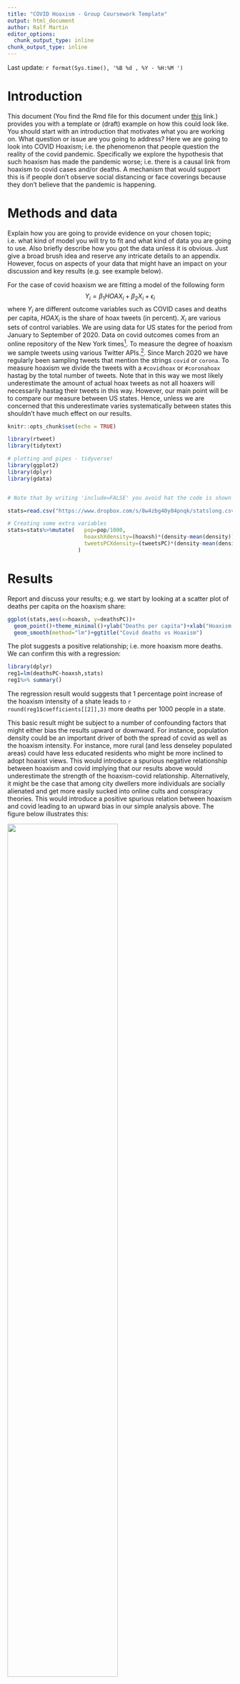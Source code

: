 ```yaml
---
title: "COVID Hoaxism - Group Coursework Template"
output: html_document
author: Ralf Martin
editor_options: 
  chunk_output_type: inline
chunk_output_type: inline
---
```






Last update:  `r format(Sys.time(), '%B %d , %Y - %H:%M ')`


# Introduction


This document (You find the Rmd file for this document under [this](https://mondpanther.github.io/datastorieshub/code/CourseworkGuide.Rmd) link.) provides you with a template or (draft) example on how this could look like. You should start with an introduction that motivates what you are working on. What question or issue are you going to address? 
Here we are going to look into COVID Hoaxism; i.e. the phenomenon that people question the reality of the covid pandemic. Specifically we explore the hypothesis that such hoaxism has made the pandemic worse; i.e. there is a causal link from hoaxism to covid cases and/or deaths. A mechanism that would support this is if people don't observe social distancing or face coverings because they don't believe that the pandemic is happening.


# Methods and data
Explain how you are going to provide evidence on your chosen topic; i.e. what kind of model you will try to fit and what kind of data you are going to use. Also briefly describe how you got the data unless it is obvious. Just give a broad brush idea and reserve any intricate details to an appendix. However, focus on aspects of your data that might have an impact on your discussion and key results (e.g. see example below).


For the case of covid hoaxism we are fitting a model of the following form
$$ Y_i=\beta_1 HOAX_i + \beta_2 X_i + \epsilon_i$$ 
where $Y_i$ are different outcome variables such as COVID cases and deaths per capita, $HOAX_i$ is the share of hoax tweets (in percent). $X_i$ are various sets of control variables.  We are using data for US states for the period from January to September of 2020. Data on covid outcomes comes from an online repository of the New York times^[More details [here](https://github.com/nytimes/covid-19-data)]. To measure the degree of hoaxism we sample tweets using various Twitter APIs.^[[Here](https://medium.com/@traffordDataLab/exploring-tweets-in-r-54f6011a193d) is a nice discussion how this can be done with R]. Since March 2020 we have regularly been sampling tweets that mention the strings `covid` or `corona`. To measure hoaxism we divide the tweets with a `#covidhoax` or `#coronahoax` hastag by the total number of tweets. 
Note that in this way we most likely underestimate the amount of actual hoax tweets as not all hoaxers will necessarily hastag their tweets in this way. However, our main point will be to compare our measure between US states. Hence, unless we are concerned that this underestimate varies systematically between states this shouldn't have much effect on our results.





```r
knitr::opts_chunk$set(echo = TRUE)

library(rtweet)
library(tidytext)

# plotting and pipes - tidyverse!
library(ggplot2)
library(dplyr)
library(gdata)



```





```r
# Note that by writing 'include=FALSE' you avoid hat the code is shown in final output

stats=read.csv("https://www.dropbox.com/s/8w4zbg40y84pnqk/statslong.csv?dl=1")

# Creating some extra variables
stats=stats%>%mutate(   pop=pop/1000, 
                        hoaxshXdensity=(hoaxsh)*(density-mean(density)),
                        tweetsPCXdensity=(tweetsPC)*(density-mean(density))
                      )


```


# Results

Report and discuss your results; e.g. we start by looking at a scatter plot of deaths per capita on the hoaxism share:

```r


ggplot(stats,aes(x=hoaxsh, y=deathsPC))+
  geom_point()+theme_minimal()+ylab("Deaths per capita")+xlab("Hoaxism share in %")+
  geom_smooth(method="lm")+ggtitle("Covid deaths vs Hoaxism")


```

The plot suggests a positive relationship; i.e. more hoaxism more deaths. We can confirm this with a regression:



```r
library(dplyr)
reg1=lm(deathsPC~hoaxsh,stats) 
reg1%>% summary()
```

The regression result would suggests that 1 percentage point increase of the hoaxism intensity of a shate leads to `r round(reg1$coefficients[[2]],3)` more deaths per 1000 people in a state.

This basic result might be subject to a number of confounding factors that might either bias the results upward or downward. For instance, population density could be an important driver of both the spread of covid as well as the hoaxism intensity. For instance, more rural (and less denseley populated areas) could have less educated residents who might be more inclined to adopt hoaxist views. This would introduce a spurious negative relationship between hoaxism and covid implying that our results above would underestimate the strength of the hoaxism-covid relationship. Alternatively, it might be the case that among city dwellers more individuals are socially alienated and get more easily sucked into online cults and conspiracy theories. This would introduce a positive spurious relation between hoaxism and covid leading to an upward bias in our simple analysis above. The figure below illustrates this:

![](covidconfounding.png){width=70%}


Hence a good idea is to introduce population density (measured in person per square mile) as control variable. We do this in the following regression

```r
reg2=lm(deathsPC~hoaxsh+density,stats) 
reg2%>% summary()

```

We firstly find that there is a significant positive relationship between density and covid deaths as would have been expected. Secondly, we see that the hoaxism covid relationship remains significant and is now quantitatively stronger (i.e. a one percentage point increase in hoaxism is associated with a `r round(reg2$coefficients[[2]],3)` increase of covid deaths per 1000 residents), which would be consistent with the negative bias story (via education) suggested above.

There are clearly further concerns to explore. For instance with the data we already have we can easily include a further control variable: the number of tweets per capita. This could be another control for confounding influences such as education for instance, which might only impefectly be captured by population density; e.g. states withmore educted people will have higher internet (and twitter) usage. The resulting regression is as follows:

<br>

```r

reg3=lm(deathsPC~hoaxsh+density+tweetsPC,stats) 
reg3%>% summary()

```


We see two things in particular
1. Tweets per capita do not have a significant influence on deaths.
2. The hoaxism effect remains virtually unchanged. In other words: it is robust to this small modification in the model, which is re-assuring.
<br>
The fact that the relationship is significant doesn't mean it is necessarily important. To get a sense of the order of magnitude we can work out how much lower covid deaths for the US as a whole would be if our estimate above is true reflection of the causal effect of hoaxism. We can use our model to work out how many lifes would have been saved in a given US state $i$ in absence of hoaxism by calculating
$$ \Delta Deaths^{CF}_i=\hat{\beta_1} \times HOAX_i \times POP_i$$
where $\Delta Deaths^{CF}_i$ is the (counterfactual) number of deaths avoided and $POP_i$ is a state's population.
Summing over all states we can work out the total number of deaths that could have been avoided in the US.


```r
# When doing something like this be mindful of the units
# pop is in 1000s of people
# deathsPC is deaths per 1000s of people
# deaths is the number of deaths


cf_Ddeaths=as.character(round(sum(stats$hoaxsh * stats$pop) * reg3$coefficients[[2]]))
sum_deaths=sum(stats$deaths)


```

This leads to a value of `r cf_Ddeaths`, which corresponds to `r round(as.numeric(cf_Ddeaths)/sum_deaths*100,1)` % of deaths over the sample period considered here. This is clearly substantial. Of course there are still many possible confounding factors that should be explored but a figure like that is at the very least a strong motivation for further research in this area.


# Conclusion
There are many differnt things one could or even should try. Clearly, there are other useful control variables. One could explore the interaction between hoaxism and density as we did during the visualisation lecture. One could look at time series data for individual states and see if flare ups in infection are somehow related to flare ups in hoaxism.
However, a basic analysis and discussion as done here would be a good group coursework piece along with a conclusion along the following lines:

Hoaxism and related mis-information are an increasing concern for the functioning of democracy, our well being and economics. In the case of the covid pandemic, mis-information has potentially immediate deadly consequences. Here we explored the link between hoaxsim and covid deaths across US states. We found a robust and significant relationship between hoaxism and covid deaths. We also find that the relationship quantitatively meaningful. If we take the numbers at face value they imply that without hoaxism as much as 30% of US COVID deaths could have been avoided. Clearly this figure should be subjected to further scrutiny - e.g. by using more sophisticated empirical models -, but it is clearly a strong motivator to understand the mechanisms behind COVID hoaxism better.





